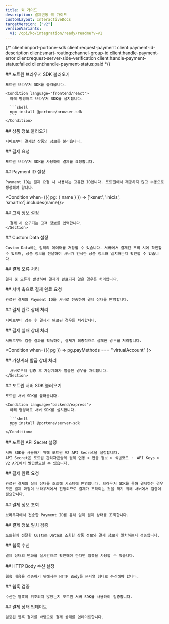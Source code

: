 ```yaml
---
title: 퀵 가이드
description: 결제연동 퀵 가이드
customLayout: InteractiveDocs
targetVersion: ["v2"]
versionVariants:
  v1: /opi/ko/integration/ready/readme?v=v1
---
```



{/* client:import-portone-sdk
client:request-payment
client:payment-id-description
client:smart-routing:channel-group-id
client:handle-payment-error
client:request-server-side-verification
client:handle-payment-status:failed
client:handle-payment-status:paid */}

<InteractiveDoc>
  <Section section="client:import-portone-sdk">
    ## 포트원 브라우저 SDK 불러오기

    포트원 브라우저 SDK를 불러옵니다.

    <Condition language="frontend/react">
      아래 명령어로 브라우저 SDK를 설치합니다.

      ```shell
      npm install @portone/browser-sdk
      ```
    </Condition>
  </Section>

  <Section section="client:fetch-item">
    ## 상품 정보 불러오기

    서버로부터 결제할 상품의 정보를 불러옵니다.
  </Section>

  <Section section="client:request-payment">
    ## 결제 요청

    포트원 브라우저 SDK를 사용하여 결제를 요청합니다.
  </Section>

  <Section section="client:payment-id">
    ## Payment ID 설정

    Payment ID는 결제 요청 시 사용하는 고유한 ID입니다. 포트원에서 제공하지 않고 수동으로 생성해야 합니다.
  </Section>

  <Condition when={({ pg: { name } }) => ['ksnet', 'inicis', 'smartro'].includes(name)}>
    <Section section="client:customer-data">
      ## 고객 정보 설정

      결제 시 요구되는 고객 정보를 입력합니다.
    </Section>
  </Condition>

  <Section section="client:custom-data">
    ## Custom Data 설정

    Custom Data에는 임의의 데이터를 저장할 수 있습니다. 서버에서 결제건 조회 시에 확인할 수 있으며, 상품 정보를 전달하여 서버가 인식한 상품 정보와 일치하는지 확인할 수 있습니다.
  </Section>

  <Section section="client:handle-payment-error">
    ## 결제 오류 처리

    결제 중 오류가 발생하여 결제가 완료되지 않은 경우를 처리합니다.
  </Section>

  <Section section="client:request-server-side-verification">
    ## 서버 측으로 결제 완료 요청

    완료된 결제의 Payment ID를 서버로 전송하여 결제 상태를 반영합니다.
  </Section>

  <Section section="client:handle-payment-status:paid">
    ## 결제 완료 상태 처리

    서버로부터 검증 후 결제가 완료된 경우를 처리합니다.
  </Section>

  <Section section="client:handle-payment-status:failed">
    ## 결제 실패 상태 처리

    서버로부터 검증 결과를 획득하여, 결제가 최종적으로 실패한 경우를 처리합니다.
  </Section>

  <Condition when={({ pg }) => pg.payMethods === "virtualAccount" }>
    <Section section="client:handle-payment-status:virtual-account-issued">
      ## 가상계좌 발급 상태 처리

      서버로부터 검증 후 가상계좌가 발급된 경우를 처리합니다.
    </Section>
  </Condition>

  <Section section="server:import-portone-sdk">
    ## 포트원 서버 SDK 불러오기

    포트원 서버 SDK를 불러옵니다.

    <Condition language="backend/express">
      아래 명령어로 서버 SDK를 설치합니다.

      ```shell
      npm install @portone/server-sdk
      ```
    </Condition>
  </Section>

  <Section section="server:portone-api-secret">
    ## 포트원 API Secret 설정

    서버 SDK를 사용하기 위해 포트원 V2 API Secret을 설정합니다.
    API Secret은 포트원 관리자콘솔의 결제 연동 > 연동 정보 > 식별코드 ・ API Keys > V2 API에서 발급받으실 수 있습니다.
  </Section>

  <Section section="server:complete-payment">
    ## 결제 완료 요청

    완료된 결제의 실제 상태를 조회해 시스템에 반영합니다. 브라우저 SDK를 통해 결제하는 경우 모든 결제 과정이 브라우저에서 진행되므로 결제가 조작되는 것을 막기 위해 서버에서 검증이 필요합니다.
  </Section>

  <Section section="server:complete-payment:get-payment">
    ## 결제 정보 조회

    브라우저에서 전송한 Payment ID를 통해 실제 결제 상태를 조회합니다.
  </Section>

  <Section section="server:complete-payment:verify-payment">
    ## 결제 정보 일치 검증

    포트원에 전달한 Custom Data로 조회한 상품 정보와 결제 정보가 일치하는지 검증합니다.
  </Section>

  <Section section="server:webhook">
    ## 웹훅 수신

    결제 상태의 변화를 실시간으로 확인해야 한다면 웹훅을 사용할 수 있습니다.
  </Section>

  <Section section="server:webhook:raw-body">
    ## HTTP Body 수신 설정
    
    웹훅 내용을 검증하기 위해서는 HTTP Body를 문자열 형태로 수신해야 합니다.
  </Section>

  <Section section="server:webhook:verify">
    ## 웹훅 검증

    수신한 웹훅이 위조되지 않았는지 포트원 서버 SDK를 사용하여 검증합니다.
  </Section>

  <Section section="server:webhook:complete-payment">
    ## 결제 상태 업데이트

    검증된 웹훅 결과를 바탕으로 결제 상태를 업데이트합니다.
  </Section>
</InteractiveDoc>
